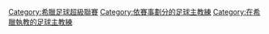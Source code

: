 [[Category:希臘足球超級聯賽|Category:希臘足球超級聯賽]]
[[Category:依賽事劃分的足球主教練|Category:依賽事劃分的足球主教練]]
[[Category:在希臘執教的足球主教練|Category:在希臘執教的足球主教練]]